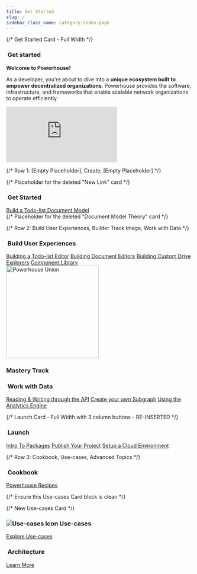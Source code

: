 ```yaml
---
title: Get Started
slug: /
sidebar_class_name: category-index-page
---
```



<div className={styles.learningPath}>
  {/* Get Started Card - Full Width */}
  <div className={`${styles.pathCard} ${styles.fullWidth}`}>
    <div className={styles.cardHeader}>
      <h3 className="card-title">
        <img src="/img/academy/icons/Flash.svg" alt="" className={styles.titleIcon} />
        Get started
      </h3>
    </div>
    <div className={styles.cardContent}>
      <div style={{ maxWidth: '960px', margin: '0 auto', textAlign: 'center' }}>
        <div style={{ marginBottom: '1.5rem' }}>
          <p style={{ fontSize: '1.1rem', marginBottom: '1rem' }}><strong>Welcome to Powerhouse!</strong></p>
          <p style={{ lineHeight: '1.6', color: '#444' }}>As a developer, you're about to dive into a <strong>unique ecosystem built to empower decentralized organizations</strong>. Powerhouse provides the software, infrastructure, and frameworks that enable scalable network organizations to operate efficiently.</p>
        </div>
        <div style={{ margin: '20px 0', textAlign: 'center' }}>
          <iframe
            src="https://drive.google.com/file/d/17dDKy-hQeI4ZlLiUZ4xhnXL4bDhJB0N-/preview"
            frameBorder="0"
            allow="autoplay; fullscreen"
            allowFullScreen
            title="Powerhouse Introduction Video"
            style={{
              width: '100%', // Take full width of container
              maxWidth: '960px', // Max width like the container
              aspectRatio: '16 / 9', // Maintain aspect ratio
              borderRadius: '8px',
              display: 'block', // Ensure it behaves like a block element
              margin: '0 auto' // Center it if container allows
            }}
          ></iframe>
        </div>
      </div>
    </div>
  </div>

  {/* Row 1: [Empty Placeholder], Create, [Empty Placeholder] */}
  <div></div> {/* Placeholder for the deleted "New Link" card */}

  <div className={styles.pathCard} style={{ border: '1px solid #4FC86F' }}>
    <div className={styles.cardHeader}>
      <h3 className="card-title">
        <img src="/img/academy/icons/Flash.svg" alt="" className={styles.titleIcon} />
        Get Started
      </h3>
    </div>
    <div className={styles.cardContent}>
      <a href="/academy/GetStarted/CreateNewPowerhouseProject" className="path-button">Build a Todo-list Document Model</a>
    </div>
  </div>

  <div></div> {/* Placeholder for the deleted "Document Model Theory" card */}

  {/* Row 2: Build User Experiences, Builder Track Image, Work with Data */}
  <div className={styles.pathCard} style={{ border: '1px solid #4FC86F' }}>
    <div className={styles.cardHeader}>
      <h3 className="card-title">
        <img src="/img/academy/icons/Editor.svg" alt="" className={styles.titleIcon} />
        Build User Experiences
      </h3>
    </div>
    <div className={styles.cardContent}>
      <a href="/academy/GetStarted/BuildToDoListEditor" className="path-button">Building a Todo-list Editor</a>
      <a href="/academy/MasteryTrack/BuildingUserExperiences/BuildingDocumentEditors" className="path-button">Building Document Editors</a>
      <a href="/academy/MasteryTrack/BuildingUserExperiences/BuildingADriveExplorer" className="path-button">Building Custom Drive Explorers</a>
      <a href="/academy/ComponentLibrary/DocumentEngineering" className="path-button">Component Library</a>
    </div>
  </div>

  <div className={styles.middleColumn} style={{
    display: 'flex',
    justifyContent: 'center',
    alignItems: 'flex-start',
    paddingTop: '-20px',
    position: 'relative'
  }}>
    <img src="/img/Union.svg" alt="Powerhouse Union" width="250" />
    <div className={styles.masteryTrackTitle}>
      <h3 className="card-title" style={{ margin: 0 }}>Mastery Track</h3>
    </div>
  </div>

  <div className={styles.pathCard} style={{ border: '1px solid #4FC86F' }}>
    <div className={styles.cardHeader}>
      <h3 className="card-title">
        <img src="/img/academy/icons/Data.svg" alt="" className={styles.titleIcon} />
        Work with Data
      </h3>
    </div>
    <div className={styles.cardContent}>
      <a href="/academy/MasteryTrack/WorkWithData/ReadingAndWritingThroughTheAPI" className="path-button">Reading & Writing through the API</a>
      <a href="/academy/MasteryTrack/WorkWithData/WorkingWithSubgraphs" className="path-button">Create your own Subgraph</a>
      <a href="/academy/MasteryTrack/WorkWithData/Analytics-Engine/intro" className="path-button">Using the Analytics Engine</a>
    </div>
  </div>

  {/* Launch Card - Full Width with 3 column buttons - RE-INSERTED */}
  <div className={`${styles.pathCard} ${styles.fullWidth}`}>
    <div className={styles.cardHeader}>
      <h3 className="card-title">
        <img src="/img/academy/icons/Launch.svg" alt="" className={styles.titleIcon} />
        Launch
      </h3>
    </div>
    <div className={styles.cardContent}>
      <div className={styles.buttonContainer}>
        <a href="/academy/MasteryTrack/Launch/IntroductionToPackages" className="path-button">Intro To Packages</a>
        <a href="/academy/MasteryTrack/Launch/PublishYourProject" className="path-button">Publish Your Project</a>
        <a href="/academy/MasteryTrack/Launch/SetupEnvironment" className="path-button">Setup a Cloud Environment</a>
      </div>
    </div>
  </div>

  {/* Row 3: Cookbook, Use-cases, Advanced Topics */}
  <div className={styles.pathCard}>
    <div className={styles.cardHeader}>
      <h3 className="card-title">
        <img src="/img/academy/icons/Cookbook.svg" alt="" className={styles.titleIcon} />
        Cookbook
      </h3>
    </div>
    <div className={styles.cardContent}>
      <a href="/academy/Cookbook" className="path-button">Powerhouse Recipes</a>
    </div>
  </div>

  {/* Ensure this Use-cases Card block is clean */}
  <div className={styles.pathCard}> {/* New Use-cases Card */}
    <div className={styles.cardHeader}>
      <h3 className="card-title">
        <img src="/img/academy/icons/Cookbook.svg" alt="Use-cases Icon" className={styles.titleIcon} />
        Use-cases
      </h3>
    </div>
    <div className={styles.cardContent}>
      <a href="/academy/ExampleUsecases/Chatroom/SetupBuilderEnvironment" className="path-button">Explore Use-cases</a>
    </div>
  </div>

  <div className={styles.pathCard}>
    <div className={styles.cardHeader}>
      <h3 className="card-title">
        <img src="/img/academy/icons/Advanced.svg" alt="" className={styles.titleIcon} />
        Architecture
      </h3>
    </div>
    <div className={styles.cardContent}>
      <a href="/academy/Architecture/PowerhouseArchitecture" className="path-button">Learn More</a>
    </div>
  </div>
</div>